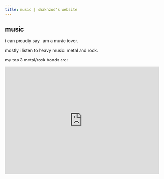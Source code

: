 ```yaml
---
title: music | shakhzod's website
---
```

## music
i can proudly say i am a music lover.

<CurrentlyListening />

mostly i listen to heavy music: metal and rock.

my top 3 metal/rock bands are:

<iframe src="https://open.spotify.com/embed/playlist/7klF80mtUlMnj229WzAVnW?utm_source=generator&theme=0" width="100%" height="352" frameBorder="0" allowfullscreen="" allow="autoplay; clipboard-write; encrypted-media; fullscreen; picture-in-picture" loading="lazy" />
<iframe src="https://open.spotify.com/embed/playlist/37i9dQZF1DZ06evO4k3YGY?utm_source=generator&theme=0" width="100%" height="352" frameBorder="0" allowfullscreen="" allow="autoplay; clipboard-write; encrypted-media; fullscreen; picture-in-picture" loading="lazy" />
<iframe src="https://open.spotify.com/embed/playlist/2n6k7Rl40asvPcAym2OCks?utm_source=generator&theme=0" width="100%" height="352" frameBorder="0" allowfullscreen="" allow="autoplay; clipboard-write; encrypted-media; fullscreen; picture-in-picture" loading="lazy" />
---
besides metal, i love chill and lo-fi music:
<iframe src="https://open.spotify.com/embed/playlist/6o7gIOJZRU1hqPn14EM35L?utm_source=generator&theme=0" width="100%" height="352" frameBorder="0" allowfullscreen="" allow="autoplay; clipboard-write; encrypted-media; fullscreen; picture-in-picture" loading="lazy" />
<iframe src="https://open.spotify.com/embed/playlist/37i9dQZF1DZ06evO3ZEKIs?utm_source=generator&theme=0" width="100%" height="352" frameBorder="0" allowfullscreen="" allow="autoplay; clipboard-write; encrypted-media; fullscreen; picture-in-picture" loading="lazy" />
<iframe src="https://open.spotify.com/embed/playlist/37i9dQZF1DX7gIoKXt0gmx?utm_source=generator&theme=0" width="100%" height="352" frameBorder="0" allowfullscreen="" allow="autoplay; clipboard-write; encrypted-media; fullscreen; picture-in-picture" loading="lazy" />
---
you can check my profiles on <a href="https://open.spotify.com/user/shahzodkk?si=9f2e1a897d5c4b5f" target="_blank">spotify</a> and <a href="https://www.last.fm/user/shakhzodk" target="_blank">last.fm</a> for more music tastes.

<Comments />

